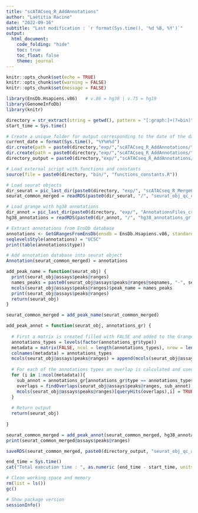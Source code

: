 ```yaml
---
title: "scATACseq_R_AddAnnotations"
author: "Laëtitia Racine"
date: "2022-09-16"
subtitle: "Last modification : `r format(Sys.time(), '%d %B, %Y')`"
output:
  html_document:
    code_folding: "hide"
    toc: true
    toc_float: false
    theme: journal
---
```


```r

knitr::opts_chunk$set(echo = TRUE)
knitr::opts_chunk$set(warning = FALSE)
knitr::opts_chunk$set(message = FALSE)

```

```r

library(EnsDb.Hsapiens.v86)   # v.86 = hg38 | v.75 = hg19
library(GenomeInfoDb)
library(knitr)

```

```r

directory = str_extract(string = getwd(), pattern = "[:graph:]+(?=bin)")
start_time = Sys.time()

# Create a unique folder for output corresponding to the date of the day
current_date = format(Sys.time(), "%Y%m%d")
dir.create(path = paste0(directory,"exp/","scATACseq_R_AddAnnotations/"))
dir.create(path = paste0(directory,"exp/","scATACseq_R_AddAnnotations/", current_date))
directory_output = paste0(directory,"exp/","scATACseq_R_AddAnnotations/", current_date, "/")

# Load external script with functions and constants
source(file = paste0(directory, "bin/", "functions_constants.R"))

```

```r

# Load seurat objects 
dir_seurat = pic_last_dir(paste0(directory, "exp/", "scATACseq_R_MergeObjectsCommonPeaks/"))
seurat_common_merged = readRDS(paste0(dir_seurat, "/", "seurat_obj_qc_common_merged.rds"))

# Load grange with hg38 annotations
dir_annot = pic_last_dir(paste0(directory, "exp/", "AnnotationsFiles_createGrange/"))
hg38_annotations = readRDS(paste0(dir_annot, "/", "hg38_annotations_gr.rds"))

```

```r

# Extract annotations from EnsDb database
annotations <- GetGRangesFromEnsDb(ensdb = EnsDb.Hsapiens.v86, standard.chromosomes = TRUE)
seqlevelsStyle(annotations) = "UCSC"
print(table(annotations$type))

# Add annotation database into seurat object 
Annotation(seurat_common_merged) = annotations

```

```r

add_peak_name = function(seurat_obj) {
  print(seurat_obj@assays$peaks@ranges)
  names_peaks = paste0(seurat_obj@assays$peaks@ranges@seqnames, "-", seurat_obj@assays$peaks@ranges@ranges)
  mcols(seurat_obj@assays$peaks@ranges)$peak_name = names_peaks
  print(seurat_obj@assays$peaks@ranges)
  return(seurat_obj)
}

seurat_common_merged = add_peak_name(seurat_common_merged)

```

```r

add_peak_annot = function(seurat_obj, annotations_gr) {
  
  # First a matrix is created filled with FALSE and added to the Grange
  annotations_types = levels(factor(annotations_gr$type))
  metadata = matrix(FALSE, ncol = length(annotations_types), nrow = length(seurat_obj@assays$peaks@ranges))
  colnames(metadata) = annotations_types
  mcols(seurat_obj@assays$peaks@ranges) = append(mcols(seurat_obj@assays$peaks@ranges), metadata) 
  
  # For each of the annotations types an overlap is calculated and used to assigned the peak as TRUE when overlapping with the annotation
  for (i in 1:ncol(metadata)){
    sub_annot = annotations_gr[annotations_gr$type == annotations_types[i]]
    overlaps = findOverlaps(seurat_obj@assays$peaks@ranges, sub_annot)
    mcols(seurat_obj@assays$peaks@ranges)[queryHits(overlaps),i] = TRUE
  }
  
  # Return output
  return(seurat_obj)
  
}

seurat_common_merged = add_peak_annot(seurat_common_merged, hg38_annotations)
print(seurat_common_merged@assays$peaks@ranges)

```

```r

saveRDS(seurat_common_merged, paste0(directory_output, "seurat_obj_qc_annot_common_merged.rds"))a = 

```

```r

end_time = Sys.time()
cat("Total execution time : ", as.numeric (end_time - start_time, units = "mins"), "minutes")

# Clean working space and memory 
rm(list = ls())
gc()

# Show package version
sessionInfo()

```
